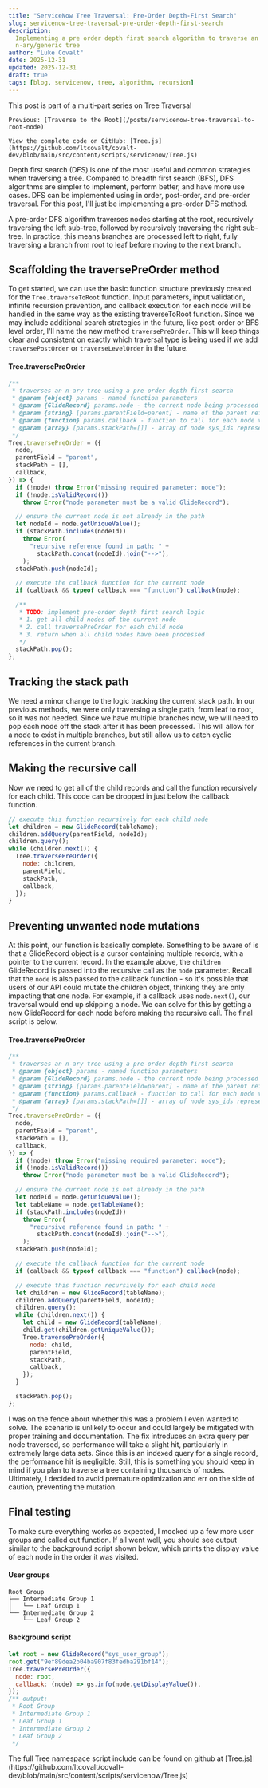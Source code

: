 ```yaml
---
title: "ServiceNow Tree Traversal: Pre-Order Depth-First Search"
slug: servicenow-tree-traversal-pre-order-depth-first-search
description:
  Implementing a pre order depth first search algorithm to traverse an
  n-ary/generic tree
author: "Luke Covalt"
date: 2025-12-31
updated: 2025-12-31
draft: true
tags: [blog, servicenow, tree, algorithm, recursion]
---
```


<Alert type="info">
	This post is part of a multi-part series on Tree Traversal  
	
	Previous: [Traverse to the Root](/posts/servicenow-tree-traversal-to-root-node)

    View the complete code on GitHub: [Tree.js](https://github.com/ltcovalt/covalt-dev/blob/main/src/content/scripts/servicenow/Tree.js)

</Alert>

Depth first search (DFS) is one of the most useful and common strategies when
traversing a tree. Compared to breadth first search (BFS), DFS algorithms are
simpler to implement, perform better, and have more use cases. DFS can be
implemented using in order, post-order, and pre-order traversal. For this post,
I'll just be implementing a pre-order DFS method.

A pre-order DFS algorithm traverses nodes starting at the root, recursively
traversing the left sub-tree, followed by recursively traversing the right
sub-tree. In practice, this means branches are processed left to right, fully
traversing a branch from root to leaf before moving to the next branch.

## Scaffolding the traversePreOrder method

To get started, we can use the basic function structure previously created for
the `Tree.traverseToRoot` function. Input parameters, input validation, infinite
recursion prevention, and callback execution for each node will be handled in
the same way as the existing traverseToRoot function. Since we may include
additional search strategies in the future, like post-order or BFS level order,
I'll name the new method `traversePreOrder`. This will keep things clear and
consistent on exactly which traversal type is being used if we add
`traversePostOrder` or `traverseLevelOrder` in the future.

#### Tree.traversePreOrder

```js
/**
 * traverses an n-ary tree using a pre-order depth first search
 * @param {object} params - named function parameters
 * @param {GlideRecord} params.node - the current node being processed
 * @param {string} [params.parentField=parent] - name of the parent reference field
 * @param {function} params.callback - function to call for each node visited
 * @param {array} [params.stackPath=[]] - array of node sys_ids representing the current path of nodes already visited
 */
Tree.traversePreOrder = ({
  node,
  parentField = "parent",
  stackPath = [],
  callback,
}) => {
  if (!node) throw Error("missing required parameter: node");
  if (!node.isValidRecord())
    throw Error("node parameter must be a valid GlideRecord");

  // ensure the current node is not already in the path
  let nodeId = node.getUniqueValue();
  if (stackPath.includes(nodeId))
    throw Error(
      "recursive reference found in path: " +
        stackPath.concat(nodeId).join("-->"),
    );
  stackPath.push(nodeId);

  // execute the callback function for the current node
  if (callback && typeof callback === "function") callback(node);

  /**
   * TODO: implement pre-order depth first search logic
   * 1. get all child nodes of the current node
   * 2. call traversePreOrder for each child node
   * 3. return when all child nodes have been processed
   */
  stackPath.pop();
};
```

## Tracking the stack path

We need a minor change to the logic tracking the current stack path. In our
previous methods, we were only traversing a single path, from leaf to root, so
it was not needed. Since we have multiple branches now, we will need to pop each
node off the stack after it has been processed. This will allow for a node to
exist in multiple branches, but still allow us to catch cyclic references in the
current branch.

## Making the recursive call

Now we need to get all of the child records and call the function recursively
for each child. This code can be dropped in just below the callback function.

```js
// execute this function recursively for each child node
let children = new GlideRecord(tableName);
children.addQuery(parentField, nodeId);
children.query();
while (children.next()) {
  Tree.traversePreOrder({
    node: children,
    parentField,
    stackPath,
    callback,
  });
}
```

## Preventing unwanted node mutations

At this point, our function is basically complete. Something to be aware of is
that a GlideRecord object is a cursor containing multiple records, with a
pointer to the current record. In the example above, the `children` GlideRecord
is passed into the recursive call as the `node` parameter. Recall that the
`node` is also passed to the callback function - so it's possible that users of
our API could mutate the children object, thinking they are only impacting that
one node. For example, if a callback uses `node.next()`, our traversal would end
up skipping a node. We can solve for this by getting a new GlideRecord for each
node before making the recursive call. The final script is below.

#### Tree.traversePreOrder

```js
/**
 * traverses an n-ary tree using a pre-order depth first search
 * @param {object} params - named function parameters
 * @param {GlideRecord} params.node - the current node being processed
 * @param {string} [params.parentField=parent] - name of the parent reference field
 * @param {function} params.callback - function to call for each node visited
 * @param {array} [params.stackPath=[]] - array of node sys_ids representing the current path of nodes already visited
 */
Tree.traversePreOrder = ({
  node,
  parentField = "parent",
  stackPath = [],
  callback,
}) => {
  if (!node) throw Error("missing required parameter: node");
  if (!node.isValidRecord())
    throw Error("node parameter must be a valid GlideRecord");

  // ensure the current node is not already in the path
  let nodeId = node.getUniqueValue();
  let tableName = node.getTableName();
  if (stackPath.includes(nodeId))
    throw Error(
      "recursive reference found in path: " +
        stackPath.concat(nodeId).join("-->"),
    );
  stackPath.push(nodeId);

  // execute the callback function for the current node
  if (callback && typeof callback === "function") callback(node);

  // execute this function recursively for each child node
  let children = new GlideRecord(tableName);
  children.addQuery(parentField, nodeId);
  children.query();
  while (children.next()) {
    let child = new GlideRecord(tableName);
    child.get(children.getUniqueValue());
    Tree.traversePreOrder({
      node: child,
      parentField,
      stackPath,
      callback,
    });
  }

  stackPath.pop();
};
```

I was on the fence about whether this was a problem I even wanted to solve. The
scenario is unlikely to occur and could largely be mitigated with proper
training and documentation. The fix introduces an extra query per node
traversed, so performance will take a slight hit, particularly in extremely
large data sets. Since this is an indexed query for a single record, the
performance hit is negligible. Still, this is something you should keep in mind
if you plan to traverse a tree containing thousands of nodes. Ultimately, I
decided to avoid premature optimization and err on the side of caution,
preventing the mutation.

## Final testing

To make sure everything works as expected, I mocked up a few more user groups
and called out function. If all went well, you should see output similar to the
background script shown below, which prints the display value of each node in
the order it was visited.

#### User groups

```
Root Group
├── Intermediate Group 1
│	└── Leaf Group 1
└── Intermediate Group 2
	└── Leaf Group 2
```

#### Background script

```js
let root = new GlideRecord("sys_user_group");
root.get("9ef89dea2b04ba907f83fedba291bf14");
Tree.traversePreOrder({
  node: root,
  callback: (node) => gs.info(node.getDisplayValue()),
});
/** output:
 * Root Group
 * Intermediate Group 1
 * Leaf Group 1
 * Intermediate Group 2
 * Leaf Group 2
 */
```

<Alert type="note">
  The full Tree namespace script include can be found on github at
  [Tree.js](https://github.com/ltcovalt/covalt-dev/blob/main/src/content/scripts/servicenow/Tree.js)
</Alert>
